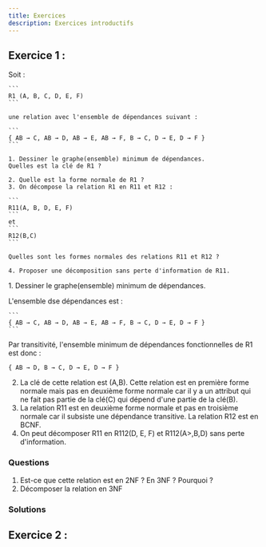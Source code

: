 ```yaml
---
title: Exercices
description: Exercices introductifs
---
```



## Exercice 1 :

<Tabs>
  <TabItem label="Énoncé" icon="star">
    Soit :
    
    ```
    R1 (A, B, C, D, E, F) 
    ```

    une relation avec l'ensemble de dépendances suivant :

    ```
    { AB → C, AB → D, AB → E, AB → F, B → C, D → E, D → F }
    ```

    1. Dessiner le graphe(ensemble) minimum de dépendances. 
    Quelles est la clé de R1 ?

    2. Quelle est la forme normale de R1 ?
    3. On décompose la relation R1 en R11 et R12 : 

    ```
    R11(A, B, D, E, F) 
    ```
    et 
    ```
    R12(B,C)
    ```
    
    Quelles sont les formes normales des relations R11 et R12 ?

    4. Proposer une décomposition sans perte d'information de R11.

  </TabItem>
  <TabItem label="Solution" icon="moon">
  1. Dessiner le graphe(ensemble) minimum de dépendances. 

  L'ensemble dse dépendances est :

    ```
    { AB → C, AB → D, AB → E, AB → F, B → C, D → E, D → F }
    ```
  
  Par transitivité, l'ensemble minimum de dépendances fonctionnelles de R1 est donc :

  ```
  { AB → D, B → C, D → E, D → F }
  ```

  2. La clé de cette relation est (A,B). Cette relation est en première forme normale mais pas en
  deuxième forme normale car il y a un attribut qui ne fait pas partie de la clé(C) qui dépend
  d'une partie de la clé(B).
  3. La relation R11 est en deuxième forme normale et pas en troisième normale car il subsiste
  une dépendance transitive. La relation R12 est en BCNF.
  4. On peut décomposer R11 en R112(D, E, F) et R112(A>,B,D) sans perte d'information.

  </TabItem>
</Tabs>

### Questions

1. Est-ce que cette relation est en 2NF ? En 3NF ? Pourquoi ?
2. Décomposer la relation en 3NF

### Solutions

## Exercice 2 :
